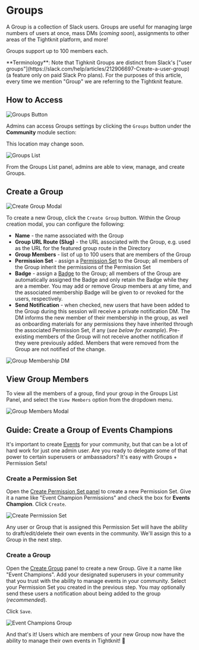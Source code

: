 
# Groups

A Group is a collection of Slack users. Groups are useful for managing large numbers of users at once, mass DMs (_coming soon_), assignments to other areas of the Tightknit platform, and more!

<Callout type="info">Groups support up to 100 members each.</Callout>

<Callout>
**Terminology**: 
Note that Tighknit Groups are distinct from Slack's ["user
groups"](https://slack.com/help/articles/212906697-Create-a-user-group) (a feature only on paid Slack Pro plans). For the purposes of this article, every
time we mention "Group" we are referring to the Tightknit feature.

</Callout>

## How to Access

![Groups Button](/community/community-module.png)

Admins can access Groups settings by clicking the `Groups` button under the **Community** module section:

<Callout type="info">This location may change soon.</Callout>

![Groups List](/community/groups/groups-list.png)

From the Groups List panel, admins are able to view, manage, and create Groups.

## Create a Group

![Create Group Modal](/community/groups/create-group-modal.png)

To create a new Group, click the `Create Group` button. Within the Group creation modal, you can configure the following:

- **Name** - the name associated with the Group
- **Group URL Route (Slug)** - the URL associated with the Group, e.g. used as the URL for the featured group route in the Directory
- **Group Members** - list of up to 100 users that are members of the Group
- **Permission Set** - assign a [Permission Set](/community/permission-sets) to the Group; all members of the Group inherit the permissions of the Permission Set
- **Badge** - assign a [Badge](/gamification/badges) to the Group; all members of the Group are automatically assigned the Badge and only retain the Badge while they are a member. You may add or remove Group members at any time, and the associated membership Badge will be given to or revoked for the users, respectively.
- **Send Notification** - when checked, new users that have been added to the Group during this session will receive a private notification DM. The DM informs the new member of their membership in the group, as well as onboarding materials for any permissions they have inherited through the associated Permission Set, if any (_see below for example_). Pre-existing members of the Group will not receive another notification if they were previously added. Members that were removed from the Group are not notified of the change.

![Group Membership DM](/community/groups/group-membership-dm.png)

## View Group Members

To view all the members of a group, find your group in the Groups List Panel, and select the `View Members` option from the dropdown menu.

![Group Members Modal](/community/groups/group-members.png)

## Guide: Create a Group of Events Champions

It's important to create [Events](/events/getting-started) for your community, but that can be a lot of hard work for just one admin user. Are you ready to delegate some of that power to certain superusers or ambassadors? It's easy with Groups + Permission Sets!

<Steps>

### Create a Permission Set

Open the [Create Permission Set panel](/community/permission-sets#create-a-permission-set) to create a new Permission Set. Give it a name like "Event Champion Permissions" and check the box for **Events Champion**. Click `Create`.

![Create Permission Set](/community/permission-sets/create-permission-set-modal.png)

Any user or Group that is assigned this Permission Set will have the ability to draft/edit/delete their own events in the community. We'll assign this to a Group in the next step.

### Create a Group

Open the [Create Group](#create-a-group) panel to create a new Group. Give it a name like "Event Champions". Add your designated superusers in your community that you trust with the ability to manage events in your community. Select your Permission Set you created in the previous step. You may optionally send these users a notification about being added to the group (_recommended_).

Click `Save`.

![Event Champions Group](/community/groups/event-champions.png)

</Steps>

And that's it! Users which are members of your new Group now have the ability to manage their own events in Tightknit! 🤘
